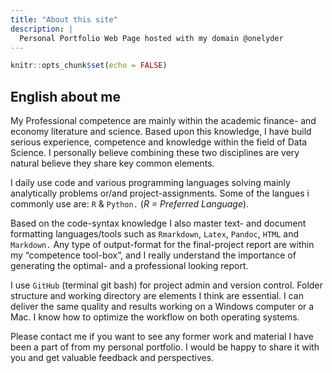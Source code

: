 ```yaml
---
title: "About this site"
description: |
  Personal Portfolio Web Page hosted with my domain @onelyder
---
```


```r
knitr::opts_chunk$set(echo = FALSE)
```



## English about me  

My Professional competence are mainly within the academic finance- and economy literature and science. Based upon this knowledge, I have build serious experience, competence and knowledge within the field of Data Science. I personally believe combining these two disciplines are very natural believe they share key common elements.

I daily use code and various programming languages solving mainly analytically problems or/and project-assignments. Some of the langues i commonly use are: `R` & `Python.` (*R = Preferred Language*).  

Based on the code-syntax knowledge I also master text- and document formatting languages/tools such as `Rmarkdown`, `Latex`, `Pandoc`, `HTML` and `Markdown.` Any type of output-format for the final-project report are within my “competence tool-box”, and I really understand the importance of generating the optimal- and a professional looking report.

I use `GitHub` (terminal git bash) for project admin and version control. Folder structure and working directory are elements I think are essential. I can deliver the same quality and results working on a Windows computer or a Mac. I know how to optimize the workflow on both operating systems.

Please contact me if you want to see any former work and material I have been a part of from my personal portfolio. I would be happy to share it with you and get valuable feedback and perspectives.
